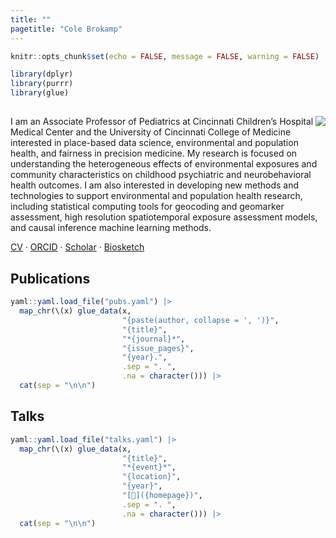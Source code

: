 ```yaml
---
title: ""
pagetitle: "Cole Brokamp"
---
```


```r
knitr::opts_chunk$set(echo = FALSE, message = FALSE, warning = FALSE)
```
```r
library(dplyr)
library(purrr)
library(glue)
```

## 

<img src='assets/cole_circle.png' align='right' style="max-height: 250px; max-width: 250px;">

I am an Associate Professor of Pediatrics at Cincinnati Children’s Hospital Medical Center and the University of Cincinnati College of Medicine interested in place-based data science, environmental and population health, and fairness in precision medicine. My research is focused on understanding the heterogeneous effects of environmental exposures and community characteristics on childhood psychiatric and neurobehavioral health outcomes. I am also interested in developing new methods and technologies to support environmental and population health research, including statistical computing tools for geocoding and geomarker assessment, high resolution spatiotemporal exposure assessment models, and causal inference machine learning methods.

[CV](cole-brokamp-cv.pdf) · [ORCID](https://orcid.org/0000-0002-0289-3151) · [Scholar](https://scholar.google.com/citations?user=N_CkwfoAAAAJ&hl=en) · [Biosketch](https://github.com/cole-brokamp/biosketch/raw/master/cole-brokamp-nihbiosketch.pdf)

## Publications

```r
yaml::yaml.load_file("pubs.yaml") |>
  map_chr(\(x) glue_data(x,
                         "{paste(author, collapse = ', ')}",
                         "{title}",
                         "*{journal}*",
                         "{issue_pages}",
                         "{year}.",
                         .sep = ". ",
                         .na = character())) |>
  cat(sep = "\n\n")
```

## Talks

```r
yaml::yaml.load_file("talks.yaml") |>
  map_chr(\(x) glue_data(x,
                         "{title}",
                         "*{event}*",
                         "{location}",
                         "{year}",
                         "[📄]({homepage})",
                         .sep = ". ",
                         .na = character())) |>
  cat(sep = "\n\n")
```
